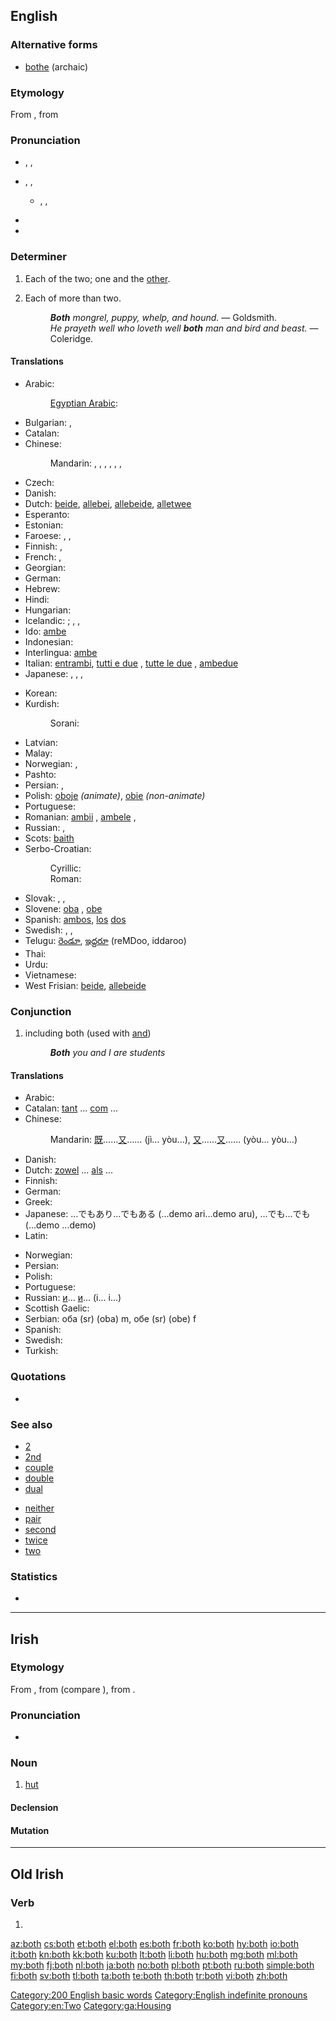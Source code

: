 ==English==

===Alternative forms===
* [[bothe]] (archaic)

===Etymology===
From {{etyl|enm}} {{term|boþe|lang=enm}}, from {{etyl|non}} {{term|báðir|lang=non}}

===Pronunciation===
* {{a|UK}} {{enPR|bōth}}, {{IPA|/bəʊθ/}}, {{X-SAMPA|/b@UT/}}
* {{a|US}} {{enPR|bōth}}, {{IPA|/boʊθ/}}, {{X-SAMPA|/boUT/}}
** {{a|some accents}} {{enPR|bōlth}}, {{IPA|/boʊlθ/}}, {{X-SAMPA|/boUlT/}}
* {{audio|en-us-both.ogg|Audio (US)}}
* {{rhymes|əʊθ}}

===Determiner===
{{en-det}}

# Each of the two; one and the [[other]].
#: {{usex|"Did you want this one or that one?" "Give me '''both'''."}}
#: {{usex|'''Both''' children are such dolls.}}
# {{obsolete}} Each of more than two.
#: '''''Both''' mongrel, puppy, whelp, and hound.'' &mdash; Goldsmith.
#: ''He prayeth well who loveth well '''both''' man and bird and beast.'' &mdash; Coleridge.

====Translations====
{{trans-top|each of two; one and the other}}
* Arabic: {{t-|ar|كل|tr=kull}}
*: [[Egyptian Arabic]]: {{tø|arz|الاتنين|tr=letneen|sc=Arab}}
* Bulgarian: {{t-|bg|и двамата|m}},  {{t-|bg|и двете|f}}
* Catalan: {{t-|ca|ambdós}}
* Chinese:
*: Mandarin: {{t-|cmn|都|alt=...都|tr=...dōu|sc=Hani}}, {{t-|cmn|雙方|sc=Hani}}, {{t-|cmn|双方|tr=shuāngfāng|sc=Hani}}, {{t-|cmn|倆|sc=Hani}}, {{t-|cmn|俩|tr=liǎ|sc=Hani}}, {{t-|cmn|兩|sc=Hani}}, {{t-|cmn|两|tr=liǎng|sc=Hani}}
* Czech: {{t+|cs|oba}}
* Danish: {{t+|da|begge}}
* Dutch: [[beide]], [[allebei]], [[allebeide]], [[alletwee]]
* Esperanto: {{t-|eo|ambaŭ|xs=Esperanto}}
* Estonian: {{t-|et|mõlemad|p}}
* Faroese: {{t-|fo|báðir|m|p}}, {{t-|fo|báðar|f|p}}, {{t-|fo|bæði|n|p}}
* Finnish: {{t-|fi|molempi|p|alt=molemmat}}, {{t+|fi|kumpikin|s}}
* French: {{t+|fr|les deux|p}}, {{t+|fr|tous les deux|p}}
* Georgian: {{t-|ka|ორივე|sc=Geor|tr=orive}}
* German: {{t+|de|beide}}
* Hebrew: {{t-|he|שני|m|p}}
* Hindi: {{t-|hi|दोनों|tr=donõ|xs=Hindi}}
* Hungarian: {{t+|hu|mindkét}}
* Icelandic: {{t+|is|bæði}}; {{t+|is|báðir|m|p}}, {{t+|is|báðar|f|p}}, {{t+|is|bæði|n|p}}
* Ido: [[ambe]]
* Indonesian: {{t+|id|dua|alt=keduanya|xs=Indonesian}}
* Interlingua: [[ambe]]
* Italian: [[entrambi]], [[tutti e due]] {{m}}, [[tutte le due]] {{f}}, [[ambedue]]
* Japanese: {{t+|ja|両方|tr=ryōhō}},  {{t+|ja|両|alt=両-|tr=ryō}}, {{qualifier|of two people only}} {{t-|ja|どちらも|tr=dochira mo}},  {{t+|ja|双方|tr=sōhō}}
{{trans-mid}}
* Korean: {{t-|ko|둘 다|tr=dul da|sc=Hang}}
* Kurdish:
*: Sorani: {{ku-Arab|[[هه‌ردو]]}}
* Latvian: {{t+|lv|abi}}
* Malay: {{t+|ms|kedua-dua}}
* Norwegian: {{t+|no|begge}},  {{t+|no|båe}}
* Pashto: {{t-|ps|دواړه|tr=dwâṛa}}
* Persian: {{t-|fa|هر دو|tr=har do|sc=fa-Arab}}, {{t+|fa|هردو|tr=hardo|sc=fa-Arab}}
* Polish: [[oboje]] {{m}} ''(animate)'', [[obie]] {{m|f|n}} ''(non-animate)''
* Portuguese: {{t+|pt|ambos}}
* Romanian: [[ambii]] {{m}}, [[ambele]] {{f}}, {{t+|ro|amândoi}}
* Russian: {{t+|ru|оба|m|n|tr=óba}}, {{t-|ru|обе|f|tr=óbe}}
* Scots: [[baith]]
* Serbo-Croatian:
*: Cyrillic: {{t-|sh|оба|m|alt=о̏ба|sc=Cyrl}}
*: Roman: {{t-|sh|oba|m|alt=ȍba}}
* Slovak: {{qualifier|animate}} {{t-|sk|obidvaja|m|p}}, {{qualifier|inanimate}} {{t-|sk|obidva|m|p}}, {{t-|sk|obidve|f|n|p}}
* Slovene: [[oba]] {{m}}, [[obe]] {{f}}
* Spanish: [[ambos]], [[el|los]] [[dos]]
* Swedish: {{t+|sv|båda}}, {{t+|sv|bägge}}, {{t-|sv|ömse}}
* Telugu: [[రెండూ]], [[ఇద్దరూ]] (reMDoo, iddaroo)
* Thai: {{t-|th|ทั้งสอง|tr=táng sŏng}}
* Urdu: {{t-|ur|دونوں|tr=donõ|xs=Urdu}}
* Vietnamese: {{t-|vi|cả hai|xs=Vietnamese}}
* West Frisian: [[beide]], [[allebeide]]
{{trans-bottom}}

===Conjunction===
{{en-con}}

# including both (used with [[and]])
#: '''''Both''' you and I are students''

====Translations====
{{trans-top|both...and...}}
* Arabic: {{t-|ar|كلا... و...|tr=kilaa... wa...}}
* Catalan: [[tant]] ... [[com]] ...
* Chinese:
*: Mandarin: [[既]]……[[又]]…… (jì... yòu...), [[又]]……[[又]]…… (yòu... yòu...)
* Danish: {{t+|da|både|alt=både...og...}}
* Dutch: [[zowel]] ... [[als]] ...
* Finnish: {{t-|fi|sekä ... että}}
* German: {{t+|de|sowohl ... als auch}}
* Greek: {{t-|el|και... και...|tr=ke... ke|sc=Grek}}
* Japanese: …でもあり…でもある (...demo ari...demo aru), …でも…でも (...demo ...demo)
* Latin: {{t-|la|et...et...}}
{{trans-mid}}
* Norwegian: {{t-|no|både ... og ...}}
* Persian: {{t-|fa|هم...هم|xs=Persian}}
* Polish: {{t-|pl|zarówno ..., jak i ...}}
* Portuguese: {{t-|pt|ambos...e...}}
* Russian: [[и]]... [[и]]... (i... i...)
* Scottish Gaelic: {{t-|gd|dà chuid|alt=an dà chuid... agus...}}
* Serbian: оба (sr) (oba) m, обе (sr) (obe) f
* Spanish: {{t-|es|tanto... como...}}
* Swedish: {{t+|sv|både}}
* Turkish: {{t-|tr|hem... hem...}}
{{trans-bottom}}

===Quotations===
* {{seeCites}}

===See also===
{{rel-top|various semantically related terms}}
* [[2]]
* [[2nd]]
* [[couple]]
* [[double]]
* [[dual]]
{{rel-mid}}
* [[neither]]
* [[pair]]
* [[second]]
* [[twice]]
* [[two]]
{{rel-bottom}}

===Statistics===
* {{rank|thing|set|told|197|both|having|look|heard}}

[[Category:200 English basic words]]
[[Category:English indefinite pronouns]]
[[Category:en:Two]]

----

==Irish==

===Etymology===
From {{etyl|sga|ga}} {{term|both|lang=sga}}, from {{etyl|cel-pro|ga}} {{recons|butā|lang=cel-pro}} (compare {{etyl|wlm|-}} {{term|bot||dwelling|lang=wlm}}), from {{etyl|ine-pro|ga}} {{recons|bʰuH-||to be|lang=ine-pro}}.

===Pronunciation===
* {{IPA|lang=ga|[bˠɔh]|[bˠɔ]}}

===Noun===
{{head|ga|noun|gender=f}}

# [[hut]]

====Declension====
{{ga-noun-f3|b|oth|otha|othanna}}

====Mutation====
{{ga mut cons|b|oth}}

[[Category:ga:Housing]]

----

==Old Irish==

===Verb===
{{head|sga|verb form|head=·both}}

# {{conjugation of|attá|at·tá|pret|pass|conjunct|lang=sga}}

[[az:both]]
[[cs:both]]
[[et:both]]
[[el:both]]
[[es:both]]
[[fr:both]]
[[ko:both]]
[[hy:both]]
[[io:both]]
[[it:both]]
[[kn:both]]
[[kk:both]]
[[ku:both]]
[[lt:both]]
[[li:both]]
[[hu:both]]
[[mg:both]]
[[ml:both]]
[[my:both]]
[[fj:both]]
[[nl:both]]
[[ja:both]]
[[no:both]]
[[pl:both]]
[[pt:both]]
[[ru:both]]
[[simple:both]]
[[fi:both]]
[[sv:both]]
[[tl:both]]
[[ta:both]]
[[te:both]]
[[th:both]]
[[tr:both]]
[[vi:both]]
[[zh:both]]